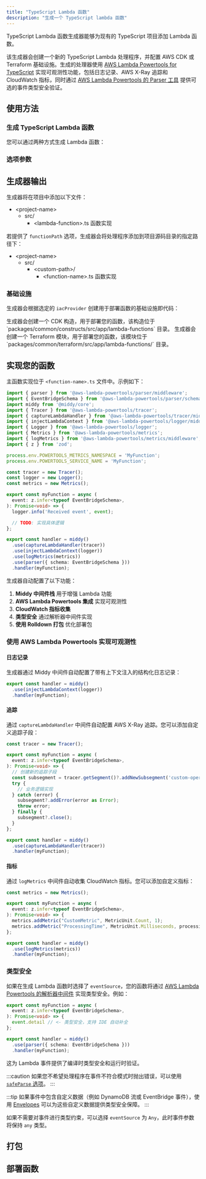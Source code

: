 ```yaml
---
title: "TypeScript Lambda 函数"
description: "生成一个 TypeScript lambda 函数"
---
```





TypeScript Lambda 函数生成器能够为现有的 TypeScript 项目添加 Lambda 函数。

该生成器会创建一个新的 TypeScript Lambda 处理程序，并配置 AWS CDK 或 Terraform 基础设施。生成的处理器使用 [AWS Lambda Powertools for TypeScript](https://docs.powertools.aws.dev/lambda/typescript/latest/) 实现可观测性功能，包括日志记录、AWS X-Ray 追踪和 CloudWatch 指标，同时通过 [AWS Lambda Powertools 的 Parser 工具](https://docs.powertools.aws.dev/lambda/typescript/latest/utilities/parser/) 提供可选的事件类型安全验证。

## 使用方法

### 生成 TypeScript Lambda 函数

您可以通过两种方式生成 Lambda 函数：

<RunGenerator generator="ts#lambda-function" />

### 选项参数

<GeneratorParameters generator="ts#lambda-function" />

## 生成器输出

生成器将在项目中添加以下文件：

<FileTree>

- \<project-name>
  - src/
    - \<lambda-function>.ts 函数实现

</FileTree>

若提供了 `functionPath` 选项，生成器会将处理程序添加到项目源码目录的指定路径下：

<FileTree>

- \<project-name>
  - src/
    - \<custom-path>/
      - \<function-name>.ts 函数实现

</FileTree>

### 基础设施

<Snippet name="shared-constructs" />

生成器会根据选定的 `iacProvider` 创建用于部署函数的基础设施即代码：

<Infrastructure>
<Fragment slot="cdk">
生成器会创建一个 CDK 构造，用于部署您的函数，该构造位于 `packages/common/constructs/src/app/lambda-functions` 目录。
</Fragment>
<Fragment slot="terraform">
生成器会创建一个 Terraform 模块，用于部署您的函数，该模块位于 `packages/common/terraform/src/app/lambda-functions/<function-name>` 目录。
</Fragment>
</Infrastructure>

## 实现您的函数

主函数实现位于 `<function-name>.ts` 文件中。示例如下：

```typescript
import { parser } from '@aws-lambda-powertools/parser/middleware';
import { EventBridgeSchema } from '@aws-lambda-powertools/parser/schemas';
import middy from '@middy/core';
import { Tracer } from '@aws-lambda-powertools/tracer';
import { captureLambdaHandler } from '@aws-lambda-powertools/tracer/middleware';
import { injectLambdaContext } from '@aws-lambda-powertools/logger/middleware';
import { Logger } from '@aws-lambda-powertools/logger';
import { Metrics } from '@aws-lambda-powertools/metrics';
import { logMetrics } from '@aws-lambda-powertools/metrics/middleware';
import { z } from 'zod';

process.env.POWERTOOLS_METRICS_NAMESPACE = 'MyFunction';
process.env.POWERTOOLS_SERVICE_NAME = 'MyFunction';

const tracer = new Tracer();
const logger = new Logger();
const metrics = new Metrics();

export const myFunction = async (
  event: z.infer<typeof EventBridgeSchema>,
): Promise<void> => {
  logger.info('Received event', event);

  // TODO: 实现具体逻辑
};

export const handler = middy()
  .use(captureLambdaHandler(tracer))
  .use(injectLambdaContext(logger))
  .use(logMetrics(metrics))
  .use(parser({ schema: EventBridgeSchema }))
  .handler(myFunction);

```

生成器自动配置了以下功能：

1. **Middy 中间件栈** 用于增强 Lambda 功能
2. **AWS Lambda Powertools 集成** 实现可观测性
3. **CloudWatch 指标收集**
4. **类型安全** 通过解析器中间件实现
5. **使用 Rolldown 打包** 优化部署包

### 使用 AWS Lambda Powertools 实现可观测性

#### 日志记录

生成器通过 Middy 中间件自动配置了带有上下文注入的结构化日志记录：

```typescript
export const handler = middy()
  .use(injectLambdaContext(logger))
  .handler(myFunction);
```

#### 追踪

通过 `captureLambdaHandler` 中间件自动配置 AWS X-Ray 追踪。您可以添加自定义追踪子段：

```typescript
const tracer = new Tracer();

export const myFunction = async (
  event: z.infer<typeof EventBridgeSchema>,
): Promise<void> => {
  // 创建新的追踪子段
  const subsegment = tracer.getSegment()?.addNewSubsegment('custom-operation');
  try {
    // 业务逻辑实现
  } catch (error) {
    subsegment?.addError(error as Error);
    throw error;
  } finally {
    subsegment?.close();
  }
};

export const handler = middy()
  .use(captureLambdaHandler(tracer))
  .handler(myFunction);
```

#### 指标

通过 `logMetrics` 中间件自动收集 CloudWatch 指标。您可以添加自定义指标：

```typescript
const metrics = new Metrics();

export const myFunction = async (
  event: z.infer<typeof EventBridgeSchema>,
): Promise<void> => {
  metrics.addMetric("CustomMetric", MetricUnit.Count, 1);
  metrics.addMetric("ProcessingTime", MetricUnit.Milliseconds, processingTime);
};

export const handler = middy()
  .use(logMetrics(metrics))
  .handler(myFunction);
```

### 类型安全

如果在生成 Lambda 函数时选择了 `eventSource`，您的函数将通过 [AWS Lambda Powertools 的解析器中间件](https://docs.powertools.aws.dev/lambda/typescript/latest/utilities/parser/) 实现类型安全。例如：

```typescript {4}
export const myFunction = async (
  event: z.infer<typeof EventBridgeSchema>,
): Promise<void> => {
  event.detail // <- 类型安全，支持 IDE 自动补全
};

export const handler = middy()
  .use(parser({ schema: EventBridgeSchema }))
  .handler(myFunction);
```

这为 Lambda 事件提供了编译时类型安全和运行时验证。

:::caution
如果您不希望处理程序在事件不符合模式时抛出错误，可以使用 [`safeParse` 选项](https://docs.powertools.aws.dev/lambda/typescript/latest/utilities/parser/#safe-parsing)。
:::

:::tip
如果事件中包含自定义数据（例如 DynamoDB 流或 EventBridge 事件），使用 [Envelopes](https://docs.powertools.aws.dev/lambda/typescript/latest/utilities/parser/#envelopes) 可以为这些自定义数据提供类型安全保障。
:::

如果不需要对事件进行类型约束，可以选择 `eventSource` 为 `Any`，此时事件参数将保持 `any` 类型。

## 打包

<Snippet name="ts-bundle" />

## 部署函数

<Snippet name="lambda-function/deploying-your-function" parentHeading="Deploying your Function" />